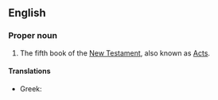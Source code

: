 ==English==
{{book of the Bible|Acts of the Apostles}}
===Proper noun===
{{en-proper noun}}
# The fifth book of the [[New Testament]], also known as [[Acts]].

====Translations====
{{trans-top|the name of the book of Acts in the Bible}}
*Greek: {{t|el|Πράξεις των Αποστόλων|f|tr=Práxeis ton Apostólon}} {{p}}
{{trans-mid}}
{{trans-bottom}}